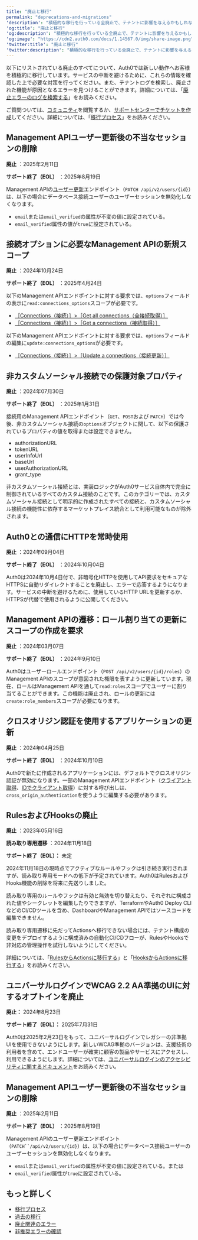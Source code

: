 ```yaml
---
title: "廃止と移行"
permalink: "deprecations-and-migrations"
'description': "積極的な移行を行っている全廃止で、テナントに影響を与えるかもしれないものをリストします。"
'og:title': "廃止と移行"
'og:description': "積極的な移行を行っている全廃止で、テナントに影響を与えるかもしれないものをリストします。"
'og:image': "https://cdn2.auth0.com/docs/1.14567.0/img/share-image.png"
'twitter:title': "廃止と移行"
'twitter:description': "積極的な移行を行っている全廃止で、テナントに影響を与えるかもしれないものをリストします。"
---
```


以下にリストされている廃止のすべてについて、Auth0では新しい動作へお客様を積極的に移行しています。サービスの中断を避けるために、これらの情報を確認した上で必要な対策を行ってください。また、テナントログを検索し、廃止された機能が原因となるエラーを見つけることができます。詳細については、「[廃止エラーのログを検索する](/docs/ja-jp/troubleshoot/basic-issues/search-logs-for-deprecation-errors)」をお読みください。

ご質問ついては、[コミュニティ](https://community.auth0.com/)を閲覧するか、[サポートセンターでチケットを作成](https://support.auth0.com)してください。詳細については、「[移行プロセス](/docs/ja-jp/troubleshoot/product-lifecycle/migration-process)」をお読みください。

## Management APIユーザー更新後の不当なセッションの削除

**廃止** ：2025年2月11日

**サポート終了（EOL）** ：2025年8月19日

<Tooltip data-tooltip-id="react-containers-DefinitionTooltip-0" href="/docs/ja-jp/glossary?term=management-api" tip="Management API: 顧客が管理タスクを実行できるようにするための製品。" cta="用語集の表示">Management API</Tooltip>の[ユーザー更新](/docs/ja-jp/api/management/v2/users/patch-users-by-id)エンドポイント（`PATCH /api/v2/users/{id}`）は、以下の場合にデータベース接続ユーザーのユーザーセッションを無効化しなくなります。

* `email`または`email_verified`の属性が不変の値に設定されている。
* `email_verified`属性の値が`true`に設定されている。

## 接続オプションに必要なManagement APIの新規スコープ

**廃止** ：2024年10月24日

**サポート終了（EOL）** ：2025年4月24日

以下のManagement APIエンドポイントに対する要求では、`options`フィールドの表示に`read:connections_options`スコープが必要です。

* [［Connections（接続）］>［Get all connections（全接続取得）］](/docs/ja-jp/api/management/v2/connections/get-connections)
* [［Connections（接続）］>［Get a connections（接続取得）］](/docs/ja-jp/api/management/v2/connections/get-connections-by-id)

以下のManagement APIエンドポイントに対する要求では、`options`フィールドの編集に`update:connections_options`が必要です。

* [［Connections（接続）］>［Update a connections（接続更新）］](/docs/ja-jp/api/management/v2/connections/patch-connections-by-id)

## 非カスタムソーシャル接続での保護対象プロパティ

**廃止** ：2024年07月30日

**サポート終了（EOL）** ：2025年1月31日

接続用のManagement APIエンドポイント（`GET`、`POST`および `PATCH`）では今後、非カスタムソーシャル接続の`options`オブジェクトに関して、以下の保護されているプロパティの値を取得または設定できません。

* authorizationURL
* tokenURL
* userInfoUrl
* baseUrl
* userAuthorizationURL
* grant_type

非カスタムソーシャル接続とは、実装ロジックがAuth0サービス自体内で完全に制御されているすべてのカスタム接続のことです。このカテゴリーでは、カスタムソーシャル接続として明示的に作成されたすべての接続と、カスタムソーシャル接続の機能性に依存するマーケットプレイス統合として利用可能なものが除外されます。

## Auth0との通信にHTTPを常時使用

**廃止** ：2024年09月04日

**サポート終了（EOL）** ：2024年10月04日

Auth0は2024年10月4日付で、非暗号化HTTPを使用してAPI要求をセキュアなHTTPSに自動リダイレクトすることを廃止し、エラーで応答するようになります。サービスの中断を避けるために、使用しているHTTP URLを更新するか、HTTPSが代替で使用されるように公開してください。

## Management APIの遷移：ロール割り当ての更新にスコープの作成を要求

**廃止** ：2024年03月07日

**サポート終了（EOL）** ：2024年9月10日

Auth0はユーザーロールエンドポイント（`POST /api/v2/users/{id}/roles`）のManagement APIのスコープが意図された権限を表すように更新しています。現在、ロールはManagement APIを通して`read:roles`スコープでユーザーに割り当てることができます。この機能は廃止され、ロールの更新には`create:role_members`スコープが必要になります。

## クロスオリジン認証を使用するアプリケーションの更新

**廃止** ：2024年04月25日

**サポート終了（EOL）** ：2024年10月10日

Auth0で新たに作成されるアプリケーションには、デフォルトでクロスオリジン認証が無効になります。一部のManagement APIエンドポイント（[クライアント取得](https://auth0.com/docs/api/management/v2/clients/get-clients)、[IDでクライアント取得](https://auth0.com/docs/api/management/v2/clients/get-clients-by-id)）に対する呼び出しは、`cross_origin_authentication`を使うように編集する必要があります。

## RulesおよびHooksの廃止

**廃止** ：2023年05月16日

**読み取り専用遷移** ：2024年11月18日

**サポート終了（EOL）：** 未定

2024年11月18日の現時点でアクティブなルールやフックは引き続き実行されますが、読み取り専用モードへの低下が予定されています。Auth0はRulesおよびHooks機能の削除を将来に先送りしました。

読み取り専用のルールやフックは有効と無効を切り替えたり、それぞれに構成された値やシークレットを編集したりできますが、TerraformやAuth0 Deploy CLIなどのCI/CDツールを含め、DashboardやManagement APIではソースコードを編集できません。

読み取り専用遷移に先だってActionsへ移行できない場合には、テナント構成の変更をデプロイするように構成済みの自動化CI/CDフローが、RulesやHooksで非対応の管理操作を試行しないようにしてください。

詳細については、「[RulesからActionsに移行する](/docs/ja-jp/customize/actions/migrate/migrate-from-rules-to-actions)」と「[HooksからActionsに移行する](/docs/ja-jp/customize/actions/migrate/migrate-from-hooks-to-actions)」をお読みください。

## ユニバーサルログインでWCAG 2.2 AA準拠のUIに対するオプトインを廃止

**廃止：** 2024年8月23日

**サポート終了（EOL）：** 2025年7月31日

Auth0は2025年2月23日をもって、ユニバーサルログインでレガシーの非準拠UIを使用できないようにします。新しいWCAG準拠のバージョンは、支援技術の利用者を含めて、エンドユーザーが確実に顧客の製品やサービスにアクセスし、利用できるようにします。詳細については、[ユニバーサルログインのアクセシビリティに関するドキュメント](/docs/ja-jp/authenticate/login/auth0-universal-login)をお読みください。

## Management APIユーザー更新後の不当なセッションの削除

**廃止** ：2025年2月11日

**サポート終了（EOL）** ：2025年8月19日

Management APIのユーザー更新エンドポイント（`PATCH``/api/v2/users/{id}`）は、以下の場合にデータベース接続ユーザーのユーザーセッションを無効化しなくなります。

* `email`または`email_verified`の属性が不変の値に設定されている。または
* `email_verified`属性が`true`に設定されている。

## もっと詳しく

* [移行プロセス](/docs/ja-jp/troubleshoot/product-lifecycle/migration-process)
* [過去の移行](/docs/ja-jp/troubleshoot/product-lifecycle/past-migrations)
* [廃止関連のエラー](/docs/ja-jp/troubleshoot/basic-issues/check-deprecation-errors)
* [非推奨エラーの確認](/docs/ja-jp/troubleshoot/basic-issues/search-logs-for-deprecation-errors)